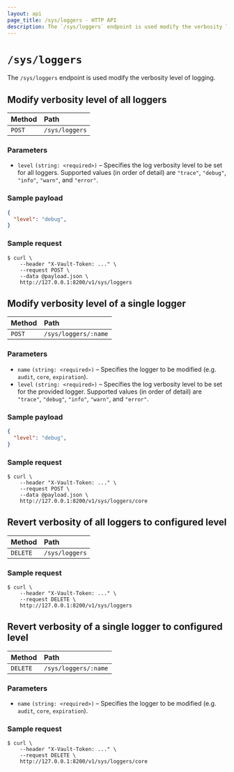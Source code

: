 ```yaml
---
layout: api
page_title: /sys/loggers - HTTP API
description: The `/sys/loggers` endpoint is used modify the verbosity level of logging.
---
```


# `/sys/loggers`

The `/sys/loggers` endpoint is used modify the verbosity level of logging.

## Modify verbosity level of all loggers

| Method  | Path           |
| :------ | :------------- |
| `POST`  | `/sys/loggers` |

### Parameters

- `level` `(string: <required>)` – Specifies the log verbosity level to be set for all loggers.
Supported values (in order of detail) are `"trace"`, `"debug"`, `"info"`, `"warn"`, and `"error"`.

### Sample payload

```json
{
  "level": "debug",
}
```

### Sample request

```shell-session
$ curl \
    --header "X-Vault-Token: ..." \
    --request POST \
    --data @payload.json \
    http://127.0.0.1:8200/v1/sys/loggers
```

## Modify verbosity level of a single logger

| Method  | Path                 |
| :------ | :------------------- |
| `POST`  | `/sys/loggers/:name` |

### Parameters

- `name` `(string: <required>)` – Specifies the logger to be modified (e.g. `audit`, `core`, `expiration`).
- `level` `(string: <required>)` – Specifies the log verbosity level to be set for the provided logger.
Supported values (in order of detail) are `"trace"`, `"debug"`, `"info"`, `"warn"`, and `"error"`.

### Sample payload

```json
{
  "level": "debug",
}
```

### Sample request

```shell-session
$ curl \
    --header "X-Vault-Token: ..." \
    --request POST \
    --data @payload.json \
    http://127.0.0.1:8200/v1/sys/loggers/core
```

## Revert verbosity of all loggers to configured level

| Method    | Path           |
| :-------- | :------------- |
| `DELETE`  | `/sys/loggers` |

### Sample request

```shell-session
$ curl \
    --header "X-Vault-Token: ..." \
    --request DELETE \
    http://127.0.0.1:8200/v1/sys/loggers
```

## Revert verbosity of a single logger to configured level

| Method    | Path                 |
| :-------- | :------------------- |
| `DELETE`  | `/sys/loggers/:name` |

### Parameters

- `name` `(string: <required>)` – Specifies the logger to be modified (e.g. `audit`, `core`, `expiration`).

### Sample request

```shell-session
$ curl \
    --header "X-Vault-Token: ..." \
    --request DELETE \
    http://127.0.0.1:8200/v1/sys/loggers/core
```

